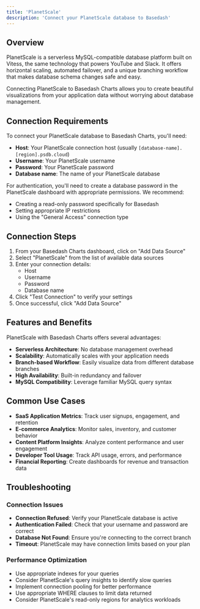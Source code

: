 ```yaml
---
title: 'PlanetScale'
description: 'Connect your PlanetScale database to Basedash'
---
```


## Overview

PlanetScale is a serverless MySQL-compatible database platform built on Vitess, the same technology that powers YouTube and Slack. It offers horizontal scaling, automated failover, and a unique branching workflow that makes database schema changes safe and easy.

Connecting PlanetScale to Basedash Charts allows you to create beautiful visualizations from your application data without worrying about database management.

## Connection Requirements

To connect your PlanetScale database to Basedash Charts, you'll need:

- **Host**: Your PlanetScale connection host (usually `[database-name].[region].psdb.cloud`)
- **Username**: Your PlanetScale username
- **Password**: Your PlanetScale password
- **Database name**: The name of your PlanetScale database

For authentication, you'll need to create a database password in the PlanetScale dashboard with appropriate permissions. We recommend:
- Creating a read-only password specifically for Basedash
- Setting appropriate IP restrictions
- Using the "General Access" connection type

## Connection Steps

1. From your Basedash Charts dashboard, click on "Add Data Source"
2. Select "PlanetScale" from the list of available data sources
3. Enter your connection details:
   - Host
   - Username
   - Password
   - Database name
4. Click "Test Connection" to verify your settings
5. Once successful, click "Add Data Source"

## Features and Benefits

PlanetScale with Basedash Charts offers several advantages:

- **Serverless Architecture**: No database management overhead
- **Scalability**: Automatically scales with your application needs
- **Branch-based Workflow**: Easily visualize data from different database branches
- **High Availability**: Built-in redundancy and failover
- **MySQL Compatibility**: Leverage familiar MySQL query syntax

## Common Use Cases

- **SaaS Application Metrics**: Track user signups, engagement, and retention
- **E-commerce Analytics**: Monitor sales, inventory, and customer behavior
- **Content Platform Insights**: Analyze content performance and user engagement
- **Developer Tool Usage**: Track API usage, errors, and performance
- **Financial Reporting**: Create dashboards for revenue and transaction data

## Troubleshooting

### Connection Issues

- **Connection Refused**: Verify your PlanetScale database is active
- **Authentication Failed**: Check that your username and password are correct
- **Database Not Found**: Ensure you're connecting to the correct branch
- **Timeout**: PlanetScale may have connection limits based on your plan

### Performance Optimization

- Use appropriate indexes for your queries
- Consider PlanetScale's query insights to identify slow queries
- Implement connection pooling for better performance
- Use appropriate WHERE clauses to limit data returned
- Consider PlanetScale's read-only regions for analytics workloads
